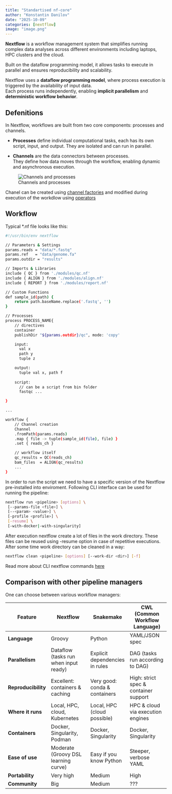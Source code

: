 ```yaml
---
title: "Standartised nf-core"
author: "Konstantin Danilov"
date: "2025-10-09"
categories: [nextflow]
image: "image.png"
---
```


**Nextflow** is a workflow management system that simplifies running complex data analyses across different environments including laptops, HPC clusters and the cloud.  

Built on the dataflow programming model, it allows tasks to execute in parallel and ensures reproducibility and scalability.  

::: {.callout-tip}
Nextflow uses a **dataflow programming model**, where process execution is triggered by the availability of input data.  
Each process runs independently, enabling **implicit parallelism** and **deterministic workflow behavior**.  
:::

## Defenitions

In Nextflow, workflows are built from two core components: processes and channels.

- **Processes** define individual computational tasks, each has its own script, input, and output. They are isolated and can run in parallel.

- **Channels** are the data connectors between processes.  
  They define how data moves through the workflow, enabling dynamic and asynchronous execution.

![Channels and processes](channels_processes.png)

Chanel can be created using [channel factories](https://www.nextflow.io/docs/latest/reference/channel.html#channel-factory) and modified during execution of the workdlow using [operators](https://www.nextflow.io/docs/latest/reference/operator.html#operator-page)

## Workflow

Typical *.nf file looks like this:

```.bash
#!/usr/bin/env nextflow

// Parameters & Settings
params.reads = "data/*.fastq"
params.ref   = "data/genome.fa"
params.outdir = "results"

// Imports & Libraries
include { QC } from './modules/qc.nf'
include { ALIGN } from './modules/align.nf'
include { REPORT } from './modules/report.nf'

// Custom Functions
def sample_id(path) {
    return path.baseName.replace('.fastq', '')
}

// Processes
process PROCESS_NAME{
    // directives
    container
    publishDir "${params.outdir}/qc", mode: 'copy'

    input:
      val x
      path y
      tuple z

    output:
      tuple val x, path f
    
    script:
      // can be a script from bin folder
      fastqc ...

}

...

workflow {
    // Channel creation
    Channel
    .fromPath(params.reads)
    .map { file -> tuple(sample_id(file), file) }
    .set { reads_ch }

    // workflow itself 
    qc_results = QC(reads_ch)
    bam_files  = ALIGN(qc_results)
    ...
}
```

In order to run the script we need to have a specific version of the Nextflow pre-installed into enviroment. Following CLI interface can be used for running the pipeline:

```.bash
nextflow run <pipeline> [options] \
 [--params-file <file>] \
 [--<param> <value>] \
 [-profile <profile>] \
 [-resume] \
 [-with-docker|-with-singularity]
```
After execution nextflow create a lot of files in the work directory. These files can be reused using -resume option in case of repetitive executions. After some time work directory can be cleaned in a way:

```.bash
nextflow clean <pipeline> [options] [--work-dir <dir>] [-f]
```

::: {.callout-tip}
Read more about CLI nextflow commands [here](https://www.nextflow.io/docs/latest/reference/cli.html)
:::

## Comparison with other pipeline managers

One can choose between various workflow managers:

| Feature                  | Nextflow                              | Snakemake                        | CWL (Common Workflow Language)        |
|--------------------------|---------------------------------------|----------------------------------|--------------------------------------|
| **Language**             | Groovy                                | Python                           | YAML/JSON spec                        |
| **Parallelism**          | Dataflow (tasks run when input ready) | Explicit dependencies in rules   | DAG (tasks run according to DAG)      |
| **Reproducibility**      | Excellent: containers & caching       | Very good: conda & containers    | High: strict spec & container support |
| **Where it runs**        | Local, HPC, cloud, Kubernetes         | Local, HPC (cloud possible)     | HPC & cloud via execution engines     |
| **Containers**           | Docker, Singularity, Podman           | Docker, Singularity              | Docker, Singularity                   |
| **Ease of use**          | Moderate (Groovy DSL learning curve)  | Easy if you know Python          | Steeper, verbose YAML                  |
| **Portability**          | Very high                             | Medium                           | High                                  |
| **Community**            | Big                                   | Medium                           | ???                 |

